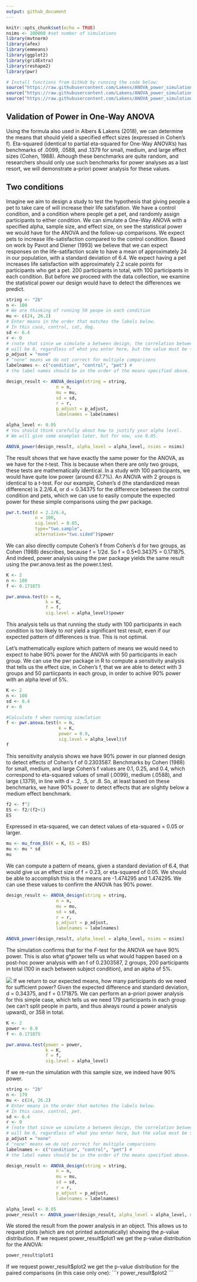 ```yaml
---
output: github_document
---
```


```r
knitr::opts_chunk$set(echo = TRUE)
nsims <- 100000 #set number of simulations
library(mvtnorm)
library(afex)
library(emmeans)
library(ggplot2)
library(gridExtra)
library(reshape2)
library(pwr)

# Install functions from GitHub by running the code below:
source("https://raw.githubusercontent.com/Lakens/ANOVA_power_simulation/master/ANOVA_design.R")
source("https://raw.githubusercontent.com/Lakens/ANOVA_power_simulation/master/ANOVA_power.R")
source("https://raw.githubusercontent.com/Lakens/ANOVA_power_simulation/master/mu_from_ES.R")

```

## Validation of Power in One-Way ANOVA

Using the formula also used in Albers & Lakens (2018), we can determine the means that should yield a specified effect sizes (expressed in Cohen's f). Eta-squared (identical to partial eta-squared for One-Way ANOVA's) has benchmarks of .0099, .0588, and .1379 for small, medium, and large effect sizes (Cohen, 1988). Athough these benchmarks are quite random, and researchers should only use such benchmarks for power analyses as a last resort, we will demonstrate a-priori power analysis for these values. 

## Two conditions

Imagine we aim to design a study to test the hypothesis that giving people a pet to take care of will increase their life satisfation. We have a control condition, and a condition where people get a pet, and randomly assign participants to either condition. We can simulate a One-Way ANOVA with a specified alpha, sample size, and effect size, on see the statistical power we would have for the ANOVA and the follow-up comparisons. We expect pets to increase life-satisfaction compared to the control condition. Based on work by Pavot and Diener (1993) we believe that we can expect responses on the life-satifaction scale to have a mean of approximately 24 in our population, with a standard deviation of 6.4. We expect having a pet increases life satisfaction with approximately 2.2 scale points for participants who get a pet. 200 participants in total, with 100 participants in each condition. But before we proceed with the data collection, we examine the statistical power our design would have to detect the differences we predict.

```r

string <- "2b"
n <- 100
# We are thinking of running 50 peope in each condition
mu <- c(24, 26.2)
# Enter means in the order that matches the labels below.
# In this case, control, cat, dog. 
sd <- 6.4
r <- 0 
# (note that since we simulate a between design, the correlation between variables 
# will be 0, regardless of what you enter here, but the value must be set).
p_adjust = "none"
# "none" means we do not correct for multiple comparisons
labelnames <- c("condition", "control", "pet") #
# the label names should be in the order of the means specified above.

design_result <- ANOVA_design(string = string,
                   n = n, 
                   mu = mu, 
                   sd = sd, 
                   r = r, 
                   p_adjust = p_adjust,
                   labelnames = labelnames)

alpha_level <- 0.05
# You should think carefully about how to justify your alpha level.
# We will give some examples later, but for now, use 0.05.

ANOVA_power(design_result, alpha_level = alpha_level, nsims = nsims)

```

The result shows that we have exactly the same power for the ANOVA, as we have for the *t*-test. This is because when there are only two groups, these tests are mathematically identical. In a study with 100 participants, we would have quite low power (around 67.7%). An ANOVA with 2 groups is identical to a *t*-test. For our example, Cohen's d (the standardized mean difference) is 2.2/6.4, or d = 0.34375 for the difference between the control condition and pets, which we can use to easily compute the expected power for these simple comparisons using the pwr package.

```r
pwr.t.test(d = 2.2/6.4,
           n = 100,
           sig.level = 0.05,
           type="two.sample",
           alternative="two.sided")$power

```

We can also directly compute Cohen's f from Cohen's d for two groups, as Cohen (1988) describes, because f = 1/2d. So f = 0.5*0.34375 = 0.171875. And indeed, power analysis using the pwr package yields the same result using the pwr.anova.test as the power.t.test.

```r
K <- 2
n <- 100
f <- 0.171875

pwr.anova.test(n = n,
               k = K,
               f = f,
               sig.level = alpha_level)$power
```

This analysis tells us that running the study with 100 participants in each condition is too likely to *not* yield a significant test result, even if our expected pattern of differences is true.  This is not optimal. 

Let's mathematically explore which pattern of means we would need to expect to habe 90% power for the ANOVA with 50 participants in each group. We can use the pwr package in R to compute a sensitivity analysis that tells us the effect size, in Cohen's f, that we are able to detect with 3 groups and 50 partiicpants in each group, in order to achive 90% power with an alpha level of 5%. 

```r
K <- 2
n <- 100
sd <- 6.4
r <- 0

#Calculate f when running simulation
f <- pwr.anova.test(n = n,
                    k = K,
                    power = 0.9,
                    sig.level = alpha_level)$f
f
```
This sensitivity analysis shows we have 90% power in our planned design to detect effects of Cohen's f of 0.2303587. Benchmarks by Cohen (1988) for small, medium, and large Cohen's f values are 0.1, 0.25, and 0.4, which correspond to eta-squared values of small (.0099), medium (.0588), and large (.1379), in line with d = .2, .5, or .8. So, at least based on these benchmarks, we have 90% power to detect effects that are slightly below a medium effect benchmark.

```r
f2 <- f^2
ES <- f2/(f2+1)
ES
```
Expressed in eta-squared, we can detect values of eta-squared = 0.05 or larger. 

```r
mu <- mu_from_ES(K = K, ES = ES)
mu <- mu * sd
mu
```
We can compute a pattern of means, given a standard deviation of 6.4, that would give us an effect size of f = 0.23, or eta-squared of 0.05. We should be able to accomplish this is the means are -1.474295 and 1.474295. We can use these values to confirm the ANOVA has 90% power.

```r
design_result <- ANOVA_design(string = string,
                   n = n, 
                   mu = mu, 
                   sd = sd, 
                   r = r, 
                   p_adjust = p_adjust,
                   labelnames = labelnames)

ANOVA_power(design_result, alpha_level = alpha_level, nsims = nsims)

```

The simulation confirms that for the *F*-test for the ANOVA we have 90% power. This is also what g*power tells us what would happen based on a post-hoc power analysis with an f of 0.2303587, 2 groups, 200 participants in total (100 in each between subject condition), and an alpha of 5%. 

![](screenshots/gpower_8.png)
If we return to our expected means, how many participants do we need for sufficient power? Given the expected difference and standard deviation, d = 0.34375, and f = 0.171875. We can perform an a-priori power analysis for this simple case, which tells us we need 179 participants in each group (we can't split people in parts, and thus always round a power analysis upward), or 358 in total.

```r
K <- 2
power <- 0.9
f <- 0.171875

pwr.anova.test(power = power,
               k = K,
               f = f,
               sig.level = alpha_level)
```
If we re-run the simulation with this sample size, we indeed have 90% power.

```r
string <- "2b"
n <- 179
mu <- c(24, 26.2)
# Enter means in the order that matches the labels below.
# In this case, control, pet. 
sd <- 6.4
r <- 0 
# (note that since we simulate a between design, the correlation between variables 
# will be 0, regardless of what you enter here, but the value must be set).
p_adjust = "none"
# "none" means we do not correct for multiple comparisons
labelnames <- c("condition", "control", "pet") #
# the label names should be in the order of the means specified above.

design_result <- ANOVA_design(string = string,
                   n = n, 
                   mu = mu, 
                   sd = sd, 
                   r = r, 
                   p_adjust = p_adjust,
                   labelnames = labelnames)

alpha_level <- 0.05
power_result <- ANOVA_power(design_result, alpha_level = alpha_level, nsims = nsims)
```
We stored the result from the power analysis in an object. This allows us to request plots (which are not printed automatically) showing the *p*-value distribution. If we request power_result$plot1 we get the p-value distribution for the ANOVA:

```r
power_result$plot1
```
If we request power_result$plot2 we get the p-value distribution for the paired comparisons (in this case only one):
```r
power_result$plot2
```
